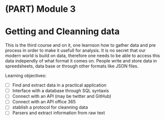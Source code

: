 #  (PART) Module 3 {-}
# Getting and Cleanning data {#module3}

This is the third course and on it, one learnson how to gather data and pre process in order to make it usefull for analysis. It is no secret that our modern world is build on data, therefore one needs to be able to access this data independly of what format it comes on. People write and store data in spreedsheets, data base or through other formats like JSON files. 


Learning objectives:

- [ ] Find and extract data in a practical application 
- [ ] Interface with a database through SQL syntaxis
- [ ] Connect with an API (may be twitter and GitHub)
- [ ] Connect with an API office 365
- [ ] stablish a protocol for cleanning data
- [ ] Parsers and extract information from raw text

